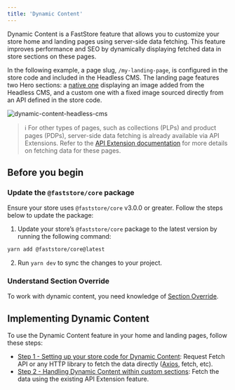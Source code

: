 ```yaml
---
title: 'Dynamic Content'
---
```


Dynamic Content is a FastStore feature that allows you to customize your store home and landing pages using server-side data fetching.  This feature improves performance and SEO by dynamically displaying fetched data in store sections on these pages.

In the following example, a page slug, `/my-landing-page`, is configured in the store code and included in the Headless CMS. 
The landing page features two Hero sections: a [native one](https://developers.vtex.com/docs/guides/faststore/organisms-hero) displaying an image added from the Headless CMS, and a custom one with a fixed image sourced directly from an API defined in the store code.

![dynamic-content-headless-cms](https://vtexhelp.vtexassets.com/assets/docs/src/dynamic-content-feature___31dbd2fb1003d00bf492eb6479e3fe0c.gif)

> ℹ️ For other types of pages, such as collections (PLPs) and product pages (PDPs), server-side data fetching is already available via API Extensions. Refer to the [API Extension documentation](https://developers.vtex.com/docs/guides/faststore/api-extensions-overview) for more details on fetching data for these pages.

## Before you begin

<Steps>

### Update the `@faststore/core` package

Ensure your store uses `@faststore/core` v3.0.0 or greater. Follow the steps below to update the package:

1. Update your store’s `@faststore/core` package to the latest version by running the following command:

```bash
yarn add @faststore/core@latest
```

2. Run `yarn dev` to sync the changes to your project.

### Understand Section Override

To work with dynamic content, you need knowledge of [Section Override](https://developers.vtex.com/docs/guides/faststore/overrides-overview).

</Steps>

## Implementing Dynamic Content

To use the Dynamic Content feature in your home and landing pages, follow these steps:

- [Step 1 - Setting up your store code for Dynamic Content](https://developers.vtex.com/docs/guides/faststore/dynamic-content-setting-up-your-store-code): Request Fetch API or any HTTP library to fetch the data directly ([Axios](https://axios-http.com/docs/intro), fetch, etc). 
- [Step 2 - Handling Dynamic Content within custom sections](https://developers.vtex.com/docs/guides/faststore/dynamic-content-rendering-within-custom-sections ): Fetch the data using the existing API Extension feature.
